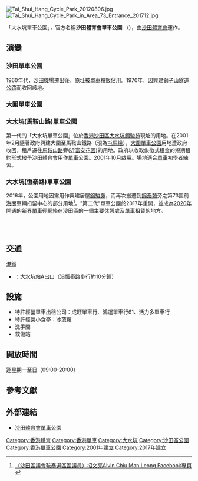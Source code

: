 {{Multiple issues|
{{Copy edit|time=2021-01-25T02:09:27+00:00}}
{{Refimprove|time=2021-01-25T02:09:27+00:00}}
}}
{{Coord|22.41110|114.22500|display=title}}
[[File:Tai_Shui_Hang_Cycle_Park_20120806.jpg|thumb]]
[[File:Tai_Shui_Hang_Cycle_Park_in_Area_73_Entrance_201712.jpg|thumb]]

「大水坑單車公園」，官方名稱'''沙田體育會單車公園''' （{{lang-en|'''STSA Tai Shui Hang Cycling Park'''}}），由[[沙田體育會|沙田體育會]]運作。

{{主條目|大圍單車公園}}

== 演變 ==
=== 沙田單車公園 ===
1960年代，[[沙田機場|沙田機場]]遷出後，原址被單車檔販佔用。1970年，因興建[[獅子山隧道公路|獅子山隧道公路]]而收回該地。

=== [[大圍單車公園|大圍單車公園]] ===
{{Main|大圍單車公園}}

=== 大水坑(馬鞍山路)單車公園 ===
第一代的「大水坑單車公園」位於[[香港|香港]][[沙田區|沙田區]][[大水坑|大水坑]][[錦駿苑|錦駿苑]]現址的用地。在2001年2月隨著政府興建大圍至馬鞍山鐵路（現為[[屯馬綫|屯馬綫]]），[[大圍單車公園|大圍單車公園]]用地遭政府收回，租戶遷往[[馬鞍山路|馬鞍山路]]旁(近[[富安花園|富安花園]])的用地。政府以收取象徵式租金的短期租約形式撥予沙田體育會用作[[香港單車徑|單車公園]]。2001年10月啟用。場地適合[[單車|單車]]初學者練習。

=== 大水坑(恆泰路)單車公園 ===
2016年，公園用地因需用作興建居屋[[錦駿苑|錦駿苑]]，而再次搬遷到[[錦泰苑|錦泰苑]]旁之第73區前[[海關|海關]]車輛扣留中心的部分用地<ref>[https://scontent-hkg3-1.xx.fbcdn.net/t31.0-8/fr/cp0/e15/q65/14680894_1206615679406367_1359149334108705037_o.jpg （沙田區議會鞍泰選區區議員）招文亮Alvin Chiu Man Leong Facebook專頁]{{dead link|date=2017年12月 |bot=InternetArchiveBot |fix-attempted=yes }}</ref>。"第二代"單車公園於2017年重開，並成為[[2020年|2020年]]開通的[[新界單車徑網絡|新界單車徑網絡]]在[[沙田區|沙田區]]的一個主要休憩處及單車租賃的地方。

<br>
<br>

==交通==
;[[港鐵|港鐵]]
*{{港鐵路線標誌|TML}}<!--{{港鐵路線標誌|TML}}-->：[[大水坑站|大水坑站]]A出口（沿恆泰路步行約10分鐘）

==設施==
* 特許經營單車出租公司：成旺單車行、鴻運單車行61、活力多單車行
* 特許經營小食亭：冰菠蘿
* 洗手間
* 救傷站

==開放時間==
逢星期一至日（09:00-20:00）

==參考文獻==
{{reflist}}

==外部連結==
* [http://www.stsa.org.hk/article.asp?bid=8&sid=25 沙田體育會單車公園]{{Wayback|url=http://www.stsa.org.hk/article.asp?bid=8&sid=25 |date=20131011020531 }}

{{香港主要公園}}
{{香港社會小作品}}
[[Category:香港體育|Category:香港體育]]
[[Category:香港單車|Category:香港單車]]
[[Category:大水坑|Category:大水坑]]
[[Category:沙田區公園|Category:沙田區公園]]
[[Category:香港單車公園|Category:香港單車公園]]
[[Category:2001年建立|Category:2001年建立]]
[[Category:2017年建立|Category:2017年建立]]